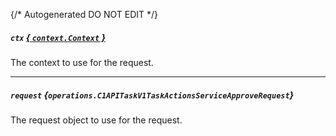 {/* Autogenerated DO NOT EDIT  */}

##### `ctx` [*{ `context.Context` }*](https://pkg.go.dev/context#Context)
The context to use for the request.

---
##### `request` *{`operations.C1APITaskV1TaskActionsServiceApproveRequest`}*
The request object to use for the request.
<Collapsible openLabel={Labels.showProperties} closeLabel={Labels.hideProperties}>
    <C1APITaskV1TaskActionsServiceApproveRequest/>
</Collapsible>


